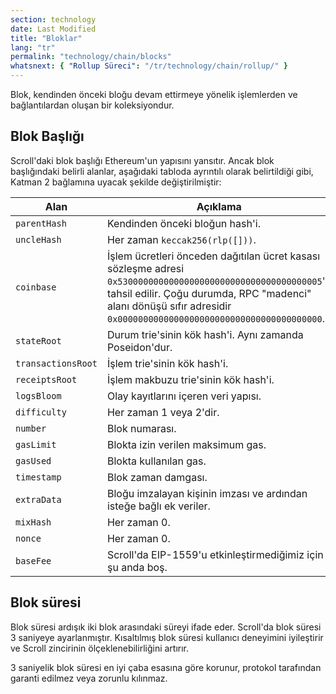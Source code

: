 ```yaml
---
section: technology
date: Last Modified
title: "Bloklar"
lang: "tr"
permalink: "technology/chain/blocks"
whatsnext: { "Rollup Süreci": "/tr/technology/chain/rollup/" }
---
```


Blok, kendinden önceki bloğu devam ettirmeye yönelik işlemlerden ve bağlantılardan oluşan bir koleksiyondur.

## Blok Başlığı

Scroll'daki blok başlığı Ethereum'un yapısını yansıtır. Ancak blok başlığındaki belirli alanlar, aşağıdaki tabloda ayrıntılı olarak belirtildiği gibi, Katman 2 bağlamına uyacak şekilde değiştirilmiştir:

| Alan                | Açıklama                                                           |
| ------------------- | ------------------------------------------------------------------ |
| `parentHash`        | Kendinden önceki bloğun hash'i.                                      |
| `uncleHash`         | Her zaman `keccak256(rlp([]))`.                                       |
| `coinbase`          | İşlem ücretleri önceden dağıtılan ücret kasası sözleşme adresi `0x5300000000000000000000000000000000000005`'e tahsil edilir. Çoğu durumda, RPC "madenci" alanı dönüşü sıfır adresidir `0x0000000000000000000000000000000000000000`. |
| `stateRoot`         | Durum trie'sinin kök hash'i. Aynı zamanda Poseidon'dur.              |
| `transactionsRoot ` | İşlem trie'sinin kök hash'i.                             |
| `receiptsRoot `     | İşlem makbuzu trie'sinin kök hash'i.                    |
| `logsBloom`         | Olay kayıtlarını içeren veri yapısı.                          |
| `difficulty`        | Her zaman 1 veya 2'dir.                                                     |
| `number`            | Blok numarası.                                                  |
| `gasLimit`          | Blokta izin verilen maksimum gas.                              |
| `gasUsed`           | Blokta kullanılan gas.                                         |
| `timestamp`         | Blok zaman damgası.                                                    |
| `extraData`         | Bloğu imzalayan kişinin imzası ve ardından isteğe bağlı ek veriler. |
| `mixHash`           | Her zaman 0.                                                          |
| `nonce`             | Her zaman 0.                                                          |
| `baseFee`           | Scroll'da EIP-1559'u etkinleştirmediğimiz için şu anda boş. |

## Blok süresi

Blok süresi ardışık iki blok arasındaki süreyi ifade eder. Scroll'da blok süresi 3 saniyeye ayarlanmıştır. Kısaltılmış blok süresi kullanıcı deneyimini iyileştirir ve Scroll zincirinin ölçeklenebilirliğini artırır.

3 saniyelik blok süresi en iyi çaba esasına göre korunur, protokol tarafından garanti edilmez veya zorunlu kılınmaz.
